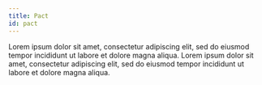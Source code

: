 ```yaml
---
title: Pact
id: pact
---
```



<head>
  <title>Installation: Pact</title>
  <meta name="description" content="Lorem ipsum dolor sit amet, consectetur adipiscing elit, sed do eiusmod tempor incididunt ut labore et dolore magna aliqua." />
</head>


Lorem ipsum dolor sit amet, consectetur adipiscing elit, sed do eiusmod tempor incididunt ut labore et dolore magna aliqua. Lorem ipsum dolor sit amet, consectetur adipiscing elit, sed do eiusmod tempor incididunt ut labore et dolore magna aliqua.

<CustomDocCardList />
